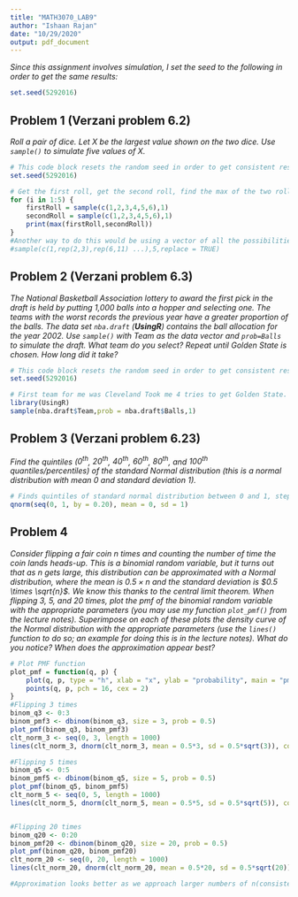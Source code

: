---
title: "MATH3070_LAB9"
author: "Ishaan Rajan"
date: "10/29/2020"
output: pdf_document
---



*Since this assignment involves simulation, I set the seed to the following in order to get the same results:*

```{r,message=FALSE}
set.seed(5292016)
```

## Problem 1 (Verzani problem 6.2)
*Roll a pair of dice. Let $X$ be the largest value shown on the two dice. Use `sample()` to simulate five values of $X$.*

```{r, echo=FALSE,message=FALSE}
# This code block resets the random seed in order to get consistent results. This will be hidden in the final document, DO NOT CHANGE!
set.seed(5292016)
```

```{r, error=TRUE, tidy=TRUE,message=FALSE}
# Get the first roll, get the second roll, find the max of the two rolls and print. Do this 5 times. 
for (i in 1:5) {
    firstRoll = sample(c(1,2,3,4,5,6),1)
    secondRoll = sample(c(1,2,3,4,5,6),1)
    print(max(firstRoll,secondRoll))
}
#Another way to do this would be using a vector of all the possibilities, choosing 5 times. 
#sample(c(1,rep(2,3),rep(6,11) ...),5,replace = TRUE)
```

## Problem 2 (Verzani problem 6.3)
*The National Basketball Association lottery to award the first pick in the draft is held by putting 1,000 balls into a hopper and selecting one. The teams with the worst records the previous year have a greater proportion of the balls. The data set `nba.draft` (**UsingR**) contains the ball allocation for the year 2002. Use `sample()` with Team as the data vector and `prob=Balls` to simulate the draft. What team do you select? Repeat until Golden State is chosen. How long did it take?*

```{r, echo=FALSE,message=FALSE}
# This code block resets the random seed in order to get consistent results. This will be hidden in the final document, DO NOT CHANGE!
set.seed(5292016)
```

```{r, error=TRUE, tidy=TRUE,message=FALSE}
# First team for me was Cleveland Took me 4 tries to get Golden State. 
library(UsingR)
sample(nba.draft$Team,prob = nba.draft$Balls,1)
```

## Problem 3 (Verzani problem 6.23)
*Find the quintiles ($0^{\text{th}}$, $20^{\text{th}}$, $40^{\text{th}}$, $60^{\text{th}}$, $80^{\text{th}}$, and $100^{\text{th}}$ quantiles/percentiles) of the standard Normal distribution (this is a normal distribution with mean 0 and standard deviation 1).*

```{r, error=TRUE, tidy=TRUE,message=FALSE}
# Finds quintiles of standard normal distribution between 0 and 1, stepping by 0.2
qnorm(seq(0, 1, by = 0.20), mean = 0, sd = 1)
```

## Problem 4
*Consider flipping a fair coin $n$ times and counting the number of time the coin lands heads-up. This is a binomial random variable, but it turns out that as $n$ gets large, this distribution can be approximated with a Normal distribution, where the mean is $0.5 \times n$ and the standard deviation is $0.5 \times \sqrt{n}$. We know this thanks to the central limit theorem. When flipping 3, 5, and 20 times, plot the pmf of the binomial random variable with the appropriate parameters (you may use my function `plot_pmf()` from the lecture notes). Superimpose on each of these plots the density curve of the Normal distribution with the appropriate parameters (use the `lines()` function to do so; an example for doing this is in the lecture notes). What do you notice? When does the approximation appear best?*

```{r, error=TRUE, tidy=TRUE,message=FALSE}
# Plot PMF function
plot_pmf = function(q, p) {
    plot(q, p, type = "h", xlab = "x", ylab = "probability", main = "pmf", ylim = c(0, max(p) + 0.1))
    points(q, p, pch = 16, cex = 2)
}
#Flipping 3 times
binom_q3 <- 0:3
binom_pmf3 <- dbinom(binom_q3, size = 3, prob = 0.5)
plot_pmf(binom_q3, binom_pmf3)
clt_norm_3 <- seq(0, 3, length = 1000)
lines(clt_norm_3, dnorm(clt_norm_3, mean = 0.5*3, sd = 0.5*sqrt(3)), col = "black")

#Flipping 5 times
binom_q5 <- 0:5
binom_pmf5 <- dbinom(binom_q5, size = 5, prob = 0.5)
plot_pmf(binom_q5, binom_pmf5)
clt_norm_5 <- seq(0, 5, length = 1000)
lines(clt_norm_5, dnorm(clt_norm_5, mean = 0.5*5, sd = 0.5*sqrt(5)), col = "black")


#Flipping 20 times
binom_q20 <- 0:20
binom_pmf20 <- dbinom(binom_q20, size = 20, prob = 0.5)
plot_pmf(binom_q20, binom_pmf20)
clt_norm_20 <- seq(0, 20, length = 1000)
lines(clt_norm_20, dnorm(clt_norm_20, mean = 0.5*20, sd = 0.5*sqrt(20)), col = "black")

#Approximation looks better as we approach larger numbers of n(consistent with central limit theorem).

```
